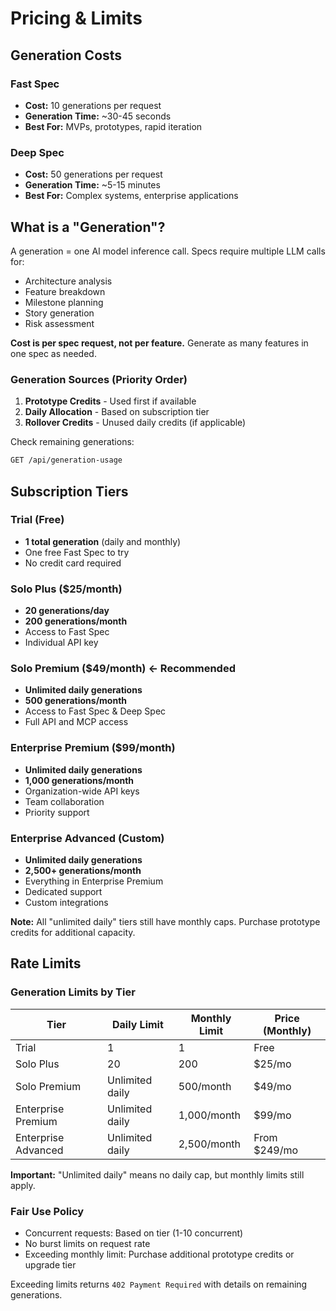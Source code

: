 # Pricing & Limits

## Generation Costs

### Fast Spec
- **Cost:** 10 generations per request
- **Generation Time:** ~30-45 seconds
- **Best For:** MVPs, prototypes, rapid iteration

### Deep Spec
- **Cost:** 50 generations per request
- **Generation Time:** ~5-15 minutes
- **Best For:** Complex systems, enterprise applications

## What is a "Generation"?

A generation = one AI model inference call. Specs require multiple LLM calls for:
- Architecture analysis
- Feature breakdown
- Milestone planning
- Story generation
- Risk assessment

**Cost is per spec request, not per feature.** Generate as many features in one spec as needed.

### Generation Sources (Priority Order)

1. **Prototype Credits** - Used first if available
2. **Daily Allocation** - Based on subscription tier
3. **Rollover Credits** - Unused daily credits (if applicable)

Check remaining generations:
```bash
GET /api/generation-usage
```

## Subscription Tiers

### Trial (Free)
- **1 total generation** (daily and monthly)
- One free Fast Spec to try
- No credit card required

### Solo Plus ($25/month)
- **20 generations/day**
- **200 generations/month**
- Access to Fast Spec
- Individual API key

### Solo Premium ($49/month) **← Recommended**
- **Unlimited daily generations**
- **500 generations/month**
- Access to Fast Spec & Deep Spec
- Full API and MCP access

### Enterprise Premium ($99/month)
- **Unlimited daily generations**
- **1,000 generations/month**
- Organization-wide API keys
- Team collaboration
- Priority support

### Enterprise Advanced (Custom)
- **Unlimited daily generations**
- **2,500+ generations/month**
- Everything in Enterprise Premium
- Dedicated support
- Custom integrations

**Note:** All "unlimited daily" tiers still have monthly caps. Purchase prototype credits for additional capacity.

## Rate Limits

### Generation Limits by Tier

| Tier | Daily Limit | Monthly Limit | Price (Monthly) |
|------|-------------|---------------|-----------------|
| Trial | 1 | 1 | Free |
| Solo Plus | 20 | 200 | $25/mo |
| Solo Premium | Unlimited daily | 500/month | $49/mo |
| Enterprise Premium | Unlimited daily | 1,000/month | $99/mo |
| Enterprise Advanced | Unlimited daily | 2,500/month | From $249/mo |

**Important:** "Unlimited daily" means no daily cap, but monthly limits still apply.

### Fair Use Policy

- Concurrent requests: Based on tier (1-10 concurrent)
- No burst limits on request rate
- Exceeding monthly limit: Purchase additional prototype credits or upgrade tier

Exceeding limits returns `402 Payment Required` with details on remaining generations.

